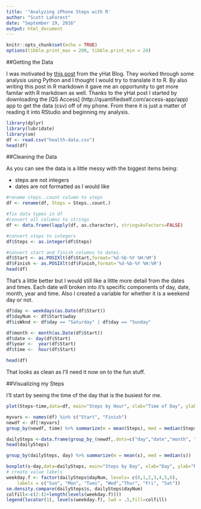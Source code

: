 ```yaml
---
title: '"Analyzing iPhone Steps with R'
author: "Scott LaForest"
date: "September 19, 2016"
output: html_document
---
```


```r
knitr::opts_chunk$set(echo = TRUE)
options(tibble.print_max = 200, tibble.print_min = 24)
```
##Getting the Data

I was motivated by [this post](http://blog.yhat.com/posts/phone-steps-timeseries.html) from the yHat Blog. They worked through some analysis using Python and I thought I would try to translate it to R. By also writing this post in R markdown it gave me an opportunity to get more familar with R markdown as well. Thanks to the yHat post I started by downloading the [QS Access] (http://quantifiedself.com/access-app/app) app to get the data (csv) off of my phone. From there it is just a matter of reading it into RStudio and beginning my analysis.

```r
library(dplyr)
library(lubridate)
library(sm)
df <- read.csv("health-data.csv")
head(df)
```

##Cleaning the Data

As you can see the data is a little messy with the biggest items being:

* steps are not integers
* dates are not formatted as I would like

```r
#rename steps..count column to steps
df <- rename(df, Steps = Steps..count.)

#fix data types in df
#convert all columns to strings
df <- data.frame(lapply(df, as.character), stringsAsFactors=FALSE)

#convert steps to integers
df$Steps <- as.integer(df$Steps)

#convert start and finish columns to dates.
df$Start <- as.POSIXlt(df$Start,format='%d-%b-%Y %H:%M')
df$Finish <- as.POSIXlt(df$Finish,format='%d-%b-%Y %H:%M')
head(df)
```

That's a little better but I would still like a little more detail from the dates and times. Each date will broken into it's specific components of day, date, month, year and time. Also I created a variable for whether it is a weekend day or not.
```r
df$day <- weekdays(as.Date(df$Start))
df$dayNum <- df$Start$wday
df$isWknd <- df$day == "Saturday" | df$day == "Sunday"

df$month <- month(as.Date(df$Start))
df$date <- day(df$Start)
df$year <-  year(df$Start)
df$time <-  hour(df$Start)

head(df)
```
That looks as clean as I'll need it now on to the fun stuff.

##Visualizing my Steps

I'll start by seeing the time of the day that is the busiest for me.
```r
plot(Steps~time,data=df, main="Steps by Hour", xlab="Time of Day", ylab="Number of Steps", range = 2)


```
```r
myvars <- names(df) %in% c("Start", "Finish") 
newdf <- df[!myvars]
group_by(newdf, time) %>% summarize(m = mean(Steps), med = median(Steps))

```




```r
dailySteps <-data.frame(group_by_(newdf,.dots=c("day","date","month", "year", "dayNum")) %>% summarize(s = sum(Steps)))
head(dailySteps)

group_by(dailySteps, day) %>% summarize(m = mean(s), med = median(s))
```

```r
boxplot(s~day,data=dailySteps, main="Steps by Day", xlab="Day", ylab="Number of Steps")
# create value labels 
weekday.f <- factor(dailySteps$dayNum, levels= c(0,1,2,3,4,5,6),
    labels = c("Sun", "Mon", "Tues", "Wed","Thur", "Fri", "Sat")) 
sm.density.compare(dailySteps$s, dailySteps$dayNum)
colfill<-c(2:(2+length(levels(weekday.f)))) 
legend(locator(1), levels(weekday.f), lwd = .5,fill=colfill)

```

